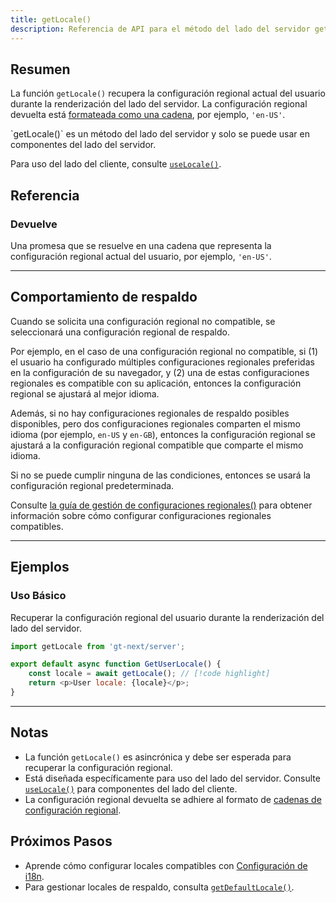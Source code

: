 ```yaml
---
title: getLocale()
description: Referencia de API para el método del lado del servidor getLocale
---
```


## Resumen

La función `getLocale()` recupera la configuración regional actual del usuario durante la renderización del lado del servidor.
La configuración regional devuelta está [formateada como una cadena](/docs/reference/locale-strings), por ejemplo, `'en-US'`.

<Callout>
    `getLocale()` es un método del lado del servidor y solo se puede usar en componentes del lado del servidor.
</Callout>

Para uso del lado del cliente, consulte [`useLocale()`](/docs/next/api/helpers/useLocale).

## Referencia

### Devuelve

Una promesa que se resuelve en una cadena que representa la configuración regional actual del usuario, por ejemplo, `'en-US'`.

---

## Comportamiento de respaldo
Cuando se solicita una configuración regional no compatible, se seleccionará una configuración regional de respaldo.

Por ejemplo, en el caso de una configuración regional no compatible,
si (1) el usuario ha configurado múltiples configuraciones regionales preferidas en la configuración de su navegador,
y (2) una de estas configuraciones regionales es compatible con su aplicación,
entonces la configuración regional se ajustará al mejor idioma.

Además, si no hay configuraciones regionales de respaldo posibles disponibles,
pero dos configuraciones regionales comparten el mismo idioma (por ejemplo, `en-US` y `en-GB`),
entonces la configuración regional se ajustará a la configuración regional compatible que comparte el mismo idioma.

Si no se puede cumplir ninguna de las condiciones, entonces se usará la configuración regional predeterminada.

Consulte [la guía de gestión de configuraciones regionales()](/docs/next/reference/locale-management) para obtener información sobre cómo configurar configuraciones regionales compatibles.

---

## Ejemplos

### Uso Básico

Recuperar la configuración regional del usuario durante la renderización del lado del servidor.

```javascript title="GetUserLocale.jsx" copy
import getLocale from 'gt-next/server';

export default async function GetUserLocale() {
    const locale = await getLocale(); // [!code highlight]
    return <p>User locale: {locale}</p>;
}
```

---


## Notas
 * La función `getLocale()` es asincrónica y debe ser esperada para recuperar la configuración regional.
 * Está diseñada específicamente para uso del lado del servidor. Consulte [`useLocale()`](/docs/next/api/helpers/useLocale) para componentes del lado del cliente.
 * La configuración regional devuelta se adhiere al formato de [cadenas de configuración regional](/docs/reference/locale-strings).

## Próximos Pasos
 * Aprende cómo configurar locales compatibles con [Configuración de i18n](/docs/next/reference/i18n-configuration).
 * Para gestionar locales de respaldo, consulta [`getDefaultLocale()`](/docs/next/api/helpers/getDefaultLocale).